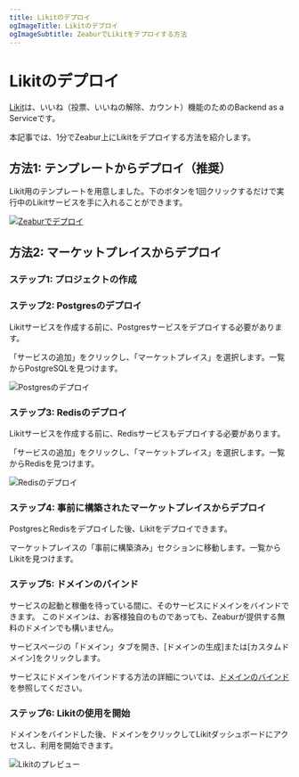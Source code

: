 ```yaml
---
title: Likitのデプロイ
ogImageTitle: Likitのデプロイ
ogImageSubtitle: ZeaburでLikitをデプロイする方法
---
```



# Likitのデプロイ

[Likit](https://github.com/CorrectRoadH/Likit)は、いいね（投票、いいねの解除、カウント）機能のためのBackend as a Serviceです。

本記事では、1分でZeabur上にLikitをデプロイする方法を紹介します。

## 方法1: テンプレートからデプロイ（推奨）

Likit用のテンプレートを用意しました。下のボタンを1回クリックするだけで実行中のLikitサービスを手に入れることができます。

[![Zeaburでデプロイ](https://zeabur.com/button.svg)](https://zeabur.com/templates/KZOLHA?referralCode=CorrectRoadH)

## 方法2: マーケットプレイスからデプロイ

### ステップ1: プロジェクトの作成

<CreateProject />

### ステップ2: Postgresのデプロイ

Likitサービスを作成する前に、Postgresサービスをデプロイする必要があります。

「サービスの追加」をクリックし、「マーケットプレイス」を選択します。一覧からPostgreSQLを見つけます。

![Postgresのデプロイ](/marketplace/likit/likit-postgres.png)

### ステップ3: Redisのデプロイ

Likitサービスを作成する前に、Redisサービスもデプロイする必要があります。

「サービスの追加」をクリックし、「マーケットプレイス」を選択します。一覧からRedisを見つけます。

![Redisのデプロイ](/marketplace/likit/likit-redis.png)

### ステップ4: 事前に構築されたマーケットプレイスからデプロイ

PostgresとRedisをデプロイした後、Likitをデプロイできます。

マーケットプレイスの「事前に構築済み」セクションに移動します。一覧からLikitを見つけます。

### ステップ5: ドメインのバインド

サービスの起動と稼働を待っている間に、そのサービスにドメインをバインドできます。
このドメインは、お客様独自のものであっても、Zeaburが提供する無料のドメインでも構いません。

サービスページの「ドメイン」タブを開き、[ドメインの生成]または[カスタムドメイン]をクリックします。

サービスにドメインをバインドする方法の詳細については、[ドメインのバインド](/deploy/domain-binding)を参照してください。

### ステップ6: Likitの使用を開始

ドメインをバインドした後、ドメインをクリックしてLikitダッシュボードにアクセスし、利用を開始できます。

![Likitのプレビュー](/marketplace/likit/likit.png)